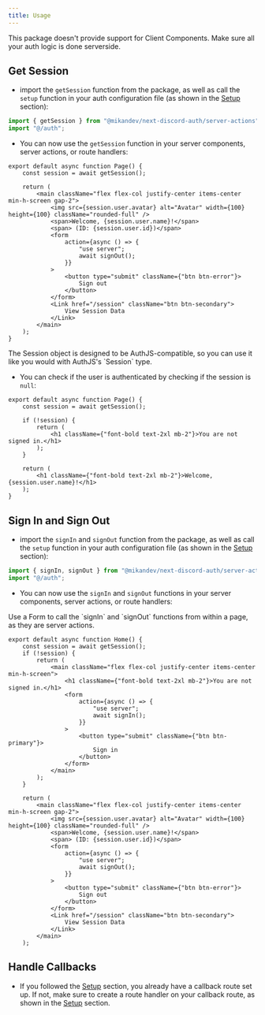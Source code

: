 ```yaml
---
title: Usage
---
```


<Aside type="note">This package doesn't provide support for Client Components. Make sure all your auth logic is done serverside.</Aside>

## Get Session
- import the `getSession` function from the package, as well as call the `setup` function in your auth configuration file (as shown in the [Setup](/solutions/developers/next-discord-auth/setup) section):

```ts
import { getSession } from "@mikandev/next-discord-auth/server-actions";
import "@/auth";
```

- You can now use the `getSession` function in your server components, server actions, or route handlers:

```tsx
export default async function Page() {
    const session = await getSession();

    return (
		<main className="flex flex-col justify-center items-center min-h-screen gap-2">
			<img src={session.user.avatar} alt="Avatar" width={100} height={100} className="rounded-full" />
			<span>Welcome, {session.user.name}!</span>
			<span> (ID: {session.user.id})</span>
			<form
				action={async () => {
					"use server";
					await signOut();
				}}
			>
				<button type="submit" className={"btn btn-error"}>
					Sign out
				</button>
			</form>
			<Link href="/session" className="btn btn-secondary">
				View Session Data
			</Link>
		</main>
	);
}

```

<Aside type="note">The Session object is designed to be AuthJS-compatible, so you can use it like you would with AuthJS's `Session` type.</Aside>

- You can check if the user is authenticated by checking if the session is `null`:

```tsx
export default async function Page() {
    const session = await getSession();

	if (!session) {
        return (
            <h1 className={"font-bold text-2xl mb-2"}>You are not signed in.</h1>
        );
    }

    return (
        <h1 className={"font-bold text-2xl mb-2"}>Welcome, {session.user.name}!</h1>
    );
}
```
## Sign In and Sign Out
- import the `signIn` and `signOut` function from the package, as well as call the `setup` function in your auth configuration file (as shown in the [Setup](/solutions/developers/next-discord-auth/setup) section):

```ts
import { signIn, signOut } from "@mikandev/next-discord-auth/server-actions";
import "@/auth";
```
- You can now use the `signIn` and `signOut` functions in your server components, server actions, or route handlers:

<Aside type="note">Use a Form to call the `signIn` and `signOut` functions from within a page, as they are server actions.</Aside>

```tsx
export default async function Home() {
	const session = await getSession();
	if (!session) {
		return (
			<main className="flex flex-col justify-center items-center min-h-screen">
				<h1 className={"font-bold text-2xl mb-2"}>You are not signed in.</h1>
				<form
					action={async () => {
						"use server";
						await signIn();
					}}
				>
					<button type="submit" className={"btn btn-primary"}>
						Sign in
					</button>
				</form>
			</main>
		);
	}

	return (
		<main className="flex flex-col justify-center items-center min-h-screen gap-2">
			<img src={session.user.avatar} alt="Avatar" width={100} height={100} className="rounded-full" />
			<span>Welcome, {session.user.name}!</span>
			<span> (ID: {session.user.id})</span>
			<form
				action={async () => {
					"use server";
					await signOut();
				}}
			>
				<button type="submit" className={"btn btn-error"}>
					Sign out
				</button>
			</form>
			<Link href="/session" className="btn btn-secondary">
				View Session Data
			</Link>
		</main>
	);
```
## Handle Callbacks
- If you followed the [Setup](/solutions/developers/next-discord-auth/setup) section, you already have a callback route set up. If not, make sure to create a route handler on your callback route, as shown in the [Setup](/solutions/developers/next-discord-auth/setup#create-a-callback-route) section.